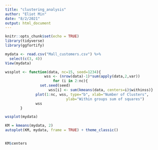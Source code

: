```yaml
---
title: "clustering_analysis"
author: "Eliot Min"
date: "8/2/2021"
output: html_document
---
```


```r
knitr::opts_chunk$set(echo = TRUE)
library(tidyverse)
library(ggfortify)
```

```r

mydata <- read.csv("Mall_customers.csv") %>% 
  select(c(3, 4))
View(mydata)

```

```r

wssplot <- function(data, nc=15, seed=1234){
                  wss <- (nrow(data)-1)*sum(apply(data,2,var))
                      for (i in 2:nc){
                set.seed(seed)
                    wss[i] <- sum(kmeans(data, centers=i)$withinss)}
              plot(1:nc, wss, type="b", xlab="Number of Clusters",
                            ylab="Within groups sum of squares")
              wss
       }

wssplot(mydata)

```

```r

KM = kmeans(mydata, 2)
autoplot(KM, mydata, frame = TRUE) + theme_classic()
  
```


```r

KM$centers

```

